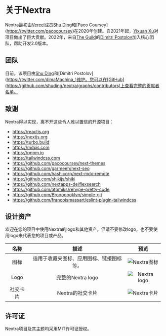 # 关于Nextra

Nextra最初由[Vercel](https://vercel.com)成员[Shu Ding](https://twitter.com/shuding_)和[Paco Coursey](https://twitter.com/pacocoursey)在2020年创建。自2021年起，[Yixuan Xu](https://twitter.com/yixuanxu94)对项目做出了巨大贡献。2022年，来自[The Guild](https://the-guild.dev)的[Dimitri Postolov](https://twitter.com/dimaMachina_)加入核心团队，帮助开发2.0版本。

## 团队

目前，该项目由[Shu Ding](https://twitter.com/shuding_)和[Dimitri Postolov](https://twitter.com/dimaMachina_)维护。您可以在[GitHub](https://github.com/shuding/nextra/graphs/contributors)上查看完整的贡献者名单。

## 致谢

Nextra得以实现，离不开这些令人难以置信的开源项目：

- https://reactjs.org
- https://nextjs.org
- https://turbo.build
- https://mdxjs.com
- https://pnpm.io
- https://tailwindcss.com
- https://github.com/pacocoursey/next-themes
- https://github.com/garmeeh/next-seo
- https://github.com/hashicorp/next-mdx-remote
- https://github.com/shikijs/shiki
- https://github.com/nextapps-de/flexsearch
- https://github.com/atomiks/rehype-pretty-code
- https://github.com/Brooooooklyn/simple-git
- https://github.com/francoismassart/eslint-plugin-tailwindcss

## 设计资产

欢迎在您的项目中使用Nextra的logo和其他资产。但请不要修改logo，也不要使用logo来代表您的项目或产品。

|   名称   |                   描述                   |            预览             |
| :------: | :--------------------------------------: | :-------------------------: |
|   图标   | 适用于收藏夹图标、应用图标、链接图标等。 | ![Nextra图标](/favicon.svg) |
|   Logo   |            完整的Nextra logo             |  ![Nextra logo](/logo.svg)  |
| 社交卡片 |             Nextra的社交卡片             |   ![Nextra卡片](/og.jpeg)   |

## 许可证

Nextra项目及其主题均采用MIT许可证授权。

